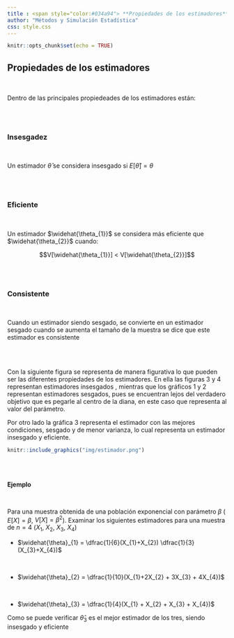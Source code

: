 ```yaml
---
title : <span style="color:#034a94"> **Propiedades de los estimadores**</span>
author: "Métodos y Simulación Estadística"
css: style.css
---
```


```r
knitr::opts_chunk$set(echo = TRUE)
```

## **Propiedades de los estimadores**

<br/>

Dentro de las principales propiedeades de los estimadores están:

<br/><br/>

### **Insesgadez**

<br/>

Un estimador $\widehat{\theta}$ se considera insesgado si $E[\widehat{\theta}] = \theta$

<br/><br/>

### **Eficiente**

<br/>

Un estimador  $\widehat{\theta_{1}}$ se considera más eficiente que  $\widehat{\theta_{2}}$ cuando:

$$V[\widehat{\theta_{1}}] < V[\widehat{\theta_{2}}]$$

<br/><br/>

### **Consistente**

<br/>

Cuando un estimador siendo sesgado, se convierte en un estimador sesgado cuando se aumenta el tamaño de la muestra se dice que este estimador es consistente

<br/><br/>

Con la siguiente figura se representa de manera figurativa lo que pueden ser las diferentes propiedades de los estimadores. En ella las figuras 3 y 4 representan estimadores insesgados , mientras que los gráficos 1 y 2 representan estimadores sesgados, pues se encuentran lejos del verdadero objetivo que es pegarle al centro de la diana, en este caso que representa al valor del parámetro. 

Por otro lado la gráfica 3 representa el estimador con las mejores condiciones, sesgado y de menor varianza, lo cual representa un estimador insesgado y eficiente.

```r
knitr::include_graphics("img/estimador.png")
```


<br/><br/>

**Ejemplo**

<br/>

Para una muestra obtenida de una población exponencial con parámetro $\beta$ ( $E[X]=\beta$, $V[X]=\beta^{2}$). Examinar los siguientes estimadores para una muestra de $n=4$ ($X_{1}$, $X_{2}$, $X_{3}$, $X_{4}$)

+ $\widehat{\theta}_{1} = \dfrac{1}{6}(X_{1}+X_{2}) \dfrac{1}{3}(X_{3}+X_{4})$

<br/>

+ $\widehat{\theta}_{2} = \dfrac{1}{10}(X_{1}+2X_{2} + 3X_{3} + 4X_{4})$

<br/>

+ $\widehat{\theta}_{3} = \dfrac{1}{4}(X_{1} + X_{2} + X_{3} + X_{4})$


Como se puede verificar  $\widehat{\theta}_{3}$ es el mejor estimador de los tres, siendo insesgado y eficiente

<br/><br/><br/><br/>
